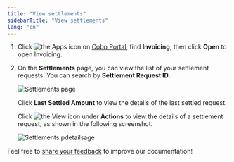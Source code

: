```yaml
---
title: "View settlements"
sidebarTitle: "View settlements"
lang: "en"
---
```

1. Click <img src="/en/images/common/icon_apps.svg" className="icon" alt="the Apps icon"/> on [Cobo Portal](https://portal.cobo.com/login), find **Invoicing**, then click **Open** to open Invoicing.

2. On the **Settlements** page, you can view the list of your settlement requests. You can search by **Settlement Request ID**.

    <img src="/en/images/portal-apps/invoicing/settlements.png" className="screenshot_full_screen" alt="Settlements page"/>

    Click **Last Settled Amount** to view the details of the last settled request. 

    Click <img src="/en/images/common/icon_view.svg" className="icon" alt="the View icon"/> under **Actions** to view the details of a settlement request, as shown in the following screenshot.

    <img src="/en/images/portal-apps/invoicing/settlement_details.png" className="screenshot_full_screen" alt="Settlements pdetailsage"/>

<Tip>Feel free to [share your feedback](https://forms.zohopublic.com/cobo/form/DocumentFeedbackForm/formperma/QvLOhxJv1_JMsJ-1dleZ8Itb_7rzN-LtgvsDdxosoVI?referrername=manuals) to improve our documentation!</Tip>